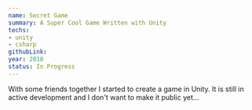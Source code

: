 ```yaml
---
name: Secret Game
summary: A Super Cool Game Written with Unity
techs:
- unity
- csharp
githubLink:
year: 2018
status: In Progress
---
```

With some friends together I started to create a game in Unity. It is still in active development and I don't want to make it public yet...
